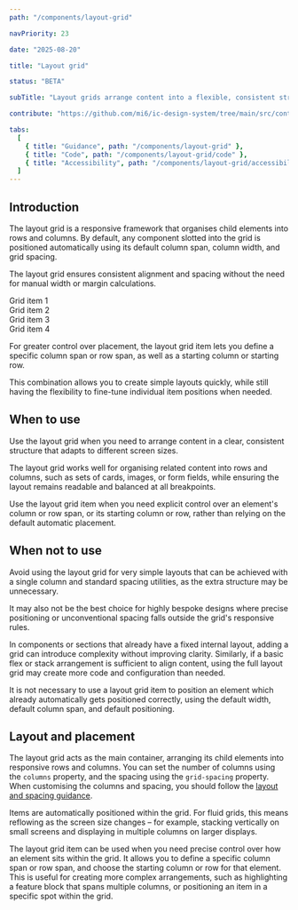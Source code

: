 ```yaml
---
path: "/components/layout-grid"

navPriority: 23

date: "2025-08-20"

title: "Layout grid"

status: "BETA"

subTitle: "Layout grids arrange content into a flexible, consistent structure that adapts across screen sizes."

contribute: "https://github.com/mi6/ic-design-system/tree/main/src/content/structured/components/layout-grid"

tabs:
  [
    { title: "Guidance", path: "/components/layout-grid" },
    { title: "Code", path: "/components/layout-grid/code" },
    { title: "Accessibility", path: "/components/layout-grid/accessibility" },
  ]
---
```



## Introduction

The layout grid is a responsive framework that organises child elements into rows and columns. By default, any component slotted into the grid is positioned automatically using its default column span, column width, and grid spacing.

The layout grid ensures consistent alignment and spacing without the need for manual width or margin calculations.

<ComponentPreview>
  <IcLayoutGrid
    columns={2}
    style={{ border: "1px dashed var(--ic-architectural-500)" }}
  >
    <div
      style={{
        width: "50px",
        height: "50px",
        border: "1px solid var(--ic-color-text-primary)",
        color: "var(--ic-color-text-primary)",
      }}
    >
      Grid item 1
    </div>
    <div
      style={{
        width: "50px",
        height: "50px",
        border: "1px solid var(--ic-color-text-primary)",
        color: "var(--ic-color-text-primary)",
      }}
    >
      Grid item 2
    </div>
    <div
      style={{
        width: "50px",
        height: "50px",
        border: "1px solid var(--ic-color-text-primary)",
        color: "var(--ic-color-text-primary)",
      }}
    >
      Grid item 3
    </div>
    <div
      style={{
        width: "50px",
        height: "50px",
        border: "1px solid var(--ic-color-text-primary)",
        color: "var(--ic-color-text-primary)",
      }}
    >
      Grid item 4
    </div>
  </IcLayoutGrid>
</ComponentPreview>

For greater control over placement, the layout grid item lets you define a specific column span or row span, as well as a starting column or starting row.

This combination allows you to create simple layouts quickly, while still having the flexibility to fine-tune individual item positions when needed.

## When to use

Use the layout grid when you need to arrange content in a clear, consistent structure that adapts to different screen sizes.

The layout grid works well for organising related content into rows and columns, such as sets of cards, images, or form fields, while ensuring the layout remains readable and balanced at all breakpoints.

Use the layout grid item when you need explicit control over an element's column or row span, or its starting column or row, rather than relying on the default automatic placement.

## When not to use

Avoid using the layout grid for very simple layouts that can be achieved with a single column and standard spacing utilities, as the extra structure may be unnecessary.

It may also not be the best choice for highly bespoke designs where precise positioning or unconventional spacing falls outside the grid's responsive rules.

In components or sections that already have a fixed internal layout, adding a grid can introduce complexity without improving clarity. Similarly, if a basic flex or stack arrangement is sufficient to align content, using the full layout grid may create more code and configuration than needed.

It is not necessary to use a layout grid item to position an element which already automatically gets positioned correctly, using the default width, default column span, and default positioning.

## Layout and placement

The layout grid acts as the main container, arranging its child elements into responsive rows and columns. You can set the number of columns using the `columns` property, and the spacing using the `grid-spacing` property. When customising the columns and spacing, you should follow the [layout and spacing guidance](/styles/layout-spacing).

Items are automatically positioned within the grid. For fluid grids, this means reflowing as the screen size changes – for example, stacking vertically on small screens and displaying in multiple columns on larger displays.

The layout grid item can be used when you need precise control over how an element sits within the grid. It allows you to define a specific column span or row span, and choose the starting column or row for that element. This is useful for creating more complex arrangements, such as highlighting a feature block that spans multiple columns, or positioning an item in a specific spot within the grid.
